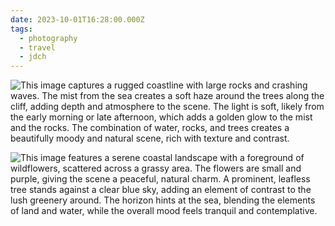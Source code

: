 ```yaml
---
date: 2023-10-01T16:28:00.000Z
tags:
  - photography
  - travel
  - jdch
---
```

![This image captures a rugged coastline with large rocks and crashing waves. The mist from the sea creates a soft haze around the trees along the cliff, adding depth and atmosphere to the scene. The light is soft, likely from the early morning or late afternoon, which adds a golden glow to the mist and the rocks. The combination of water, rocks, and trees creates a beautifully moody and natural scene, rich with texture and contrast.](../../assets/photos/20231001-IMG_6688.jpg)

![This image features a serene coastal landscape with a foreground of wildflowers, scattered across a grassy area. The flowers are small and purple, giving the scene a peaceful, natural charm. A prominent, leafless tree stands against a clear blue sky, adding an element of contrast to the lush greenery around. The horizon hints at the sea, blending the elements of land and water, while the overall mood feels tranquil and contemplative.](../../assets/photos/20231001-IMG_6679.jpg)
